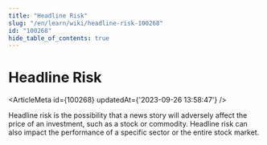 ```yaml
---
title: "Headline Risk"
slug: "/en/learn/wiki/headline-risk-100268"
id: "100268"
hide_table_of_contents: true
---
```



# Headline Risk

<ArticleMeta id={100268} updatedAt={'2023-09-26 13:58:47'} />
<div className='border-solid border-b border-t-0 my-4 border-[var(--ifm-color-gray-300)]' />

Headline risk is the possibility that a news story will adversely affect the price of an investment, such as a stock or commodity. Headline risk can also impact the performance of a specific sector or the entire stock market.
